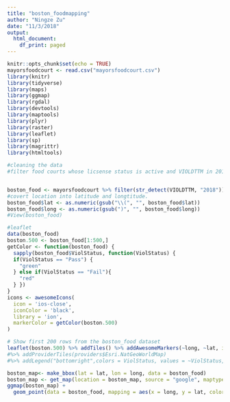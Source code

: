 ```yaml
---
title: "boston_foodmapping"
author: "Ningze Zu"
date: "11/3/2018"
output:
  html_document:
    df_print: paged
---
```


```r
knitr::opts_chunk$set(echo = TRUE)
mayorsfoodcourt <- read.csv("mayorsfoodcourt.csv")
library(knitr)
library(tidyverse)
library(maps)
library(ggmap)
library(rgdal)
library(devtools)
library(maptools)
library(plyr)
library(raster)
library(leaflet)
library(sp)
library(magrittr)
library(htmltools)
```


```r
#cleaning the data
#filter food courts whose licsense status is active and VIOLDTTM in 2018.


boston_food <- mayorsfoodcourt %>% filter(str_detect(VIOLDTTM, "2018")) %>% filter(LICSTATUS=="Active") %>% separate(Location, c("lat","long"),",") %>% filter(!is.na(long) & !is.na(lat))
#covert location into latitude and longtitude. 
boston_food$lat <- as.numeric(gsub("\\(", "", boston_food$lat))
boston_food$long <- as.numeric(gsub(")", "", boston_food$long))
#View(boston_food)

```

```r
#leaflet 
data(boston_food)
boston.500 <- boston_food[1:500,]
getColor <- function(boston_food) {
  sapply(boston_food$ViolStatus, function(ViolStatus) {
  if(ViolStatus == "Pass") {
    "green"
  } else if(ViolStatus == "Fail"){
    "red"
  } })
}
icons <- awesomeIcons(
  icon = 'ios-close',
  iconColor = 'black',
  library = 'ion',
  markerColor = getColor(boston.500)
)

# Show first 200 rows from the boston_food dataset
leaflet(boston.500) %>% addTiles() %>% addAwesomeMarkers(~long, ~lat, icon=icons, popup = ~as.character(businessName), label = ~as.character(ViolStatus)) 
#%>% addProviderTiles(providers$Esri.NatGeoWorldMap) 
#%>% addLegend("bottomright",colors = ViolStatus, values = ~ViolStatus,title = "Violstatus", opacity = 1)

```


```r
boston_map<- make_bbox(lat = lat, lon = long, data = boston_food)
boston_map <- get_map(location = boston_map, source = "google", maptype = "hybrid")
ggmap(boston_map) + 
  geom_point(data = boston_food, mapping = aes(x = long, y = lat, color= ViolStatus))
```






